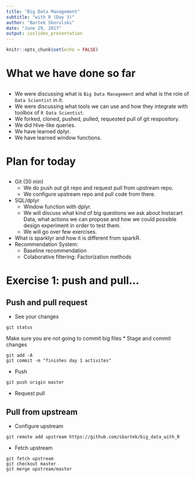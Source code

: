 ```yaml
---
title: "Big Data Management"
subtitle: "with R (Day 3)"
author: "Bartek Skorulski"
date: "June 29, 2017"
output: ioslides_presentation
---
```


```r
knitr::opts_chunk$set(echo = FALSE)
```

# What we have done so far

##

* We were discussing what is `Big Data Management` and what is the role of `Data Scientist` in it.
* We were discussing what tools we can use and how they integrate with toolbox of `R Data Scientist`.
* We forked, cloned, pushed, pulled, requested pull of git respository.
* We did Hive-like queries. 
* We have learned dplyr.
* We have learned window functions.

# Plan for today

##

* Git (30 min)
    - We do push out git repo and request pull from upstream repo.
    - We configure upstream repo and pull code from there.
* SQL/dplyr 
    - Window function with dplyr.
    - We will discuss what kind of big questions we ask about Instacart Data, what
    actions we can propose and how we could possible design experiment in order to 
    test them.
    - We will go over few exercises.
* What is sparklyr and how it is different from sparkR.
* Recommendation System: 
    - Baseline recommendation
    - Colaborative filtering: Factorization methods
    
# Exercise 1: push and pull...

## Push and pull request

* See your changes
```
git status
```
Make sure you are not going to commit big files
* Stage and commit changes
```
git add -A
git commit -m "finishes day 1 activites"
```
* Push
```
git push origin master
```
* Request pull

## Pull from upstream

* Configure upstream
```
git remote add upstream https://github.com/sbartek/big_data_with_R
```
* Fetch upstream
```
git fetch upstream
git checkout master
git merge upstream/master
```

